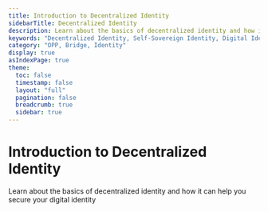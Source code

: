 ```yaml
---
title: Introduction to Decentralized Identity
sidebarTitle: Decentralized Identity
description: Learn about the basics of decentralized identity and how it can help you secure your digital identity
keywords: "Decentralized Identity, Self-Sovereign Identity, Digital Identity, OnePass"
category: "OPP, Bridge, Identity"
display: true
asIndexPage: true
theme: 
  toc: false
  timestamp: false
  layout: "full"
  pagination: false
  breadcrumb: true
  sidebar: true
---
```



# <BookText className="inline " /> Introduction to Decentralized Identity

Learn about the basics of decentralized identity and how it can help you secure your digital identity

<ArticlesCardsList route="/learn/decentralized-identity"/>
